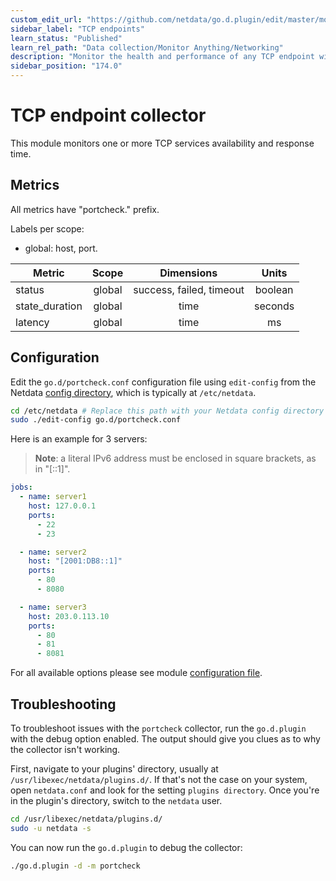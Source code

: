 ```yaml
---
custom_edit_url: "https://github.com/netdata/go.d.plugin/edit/master/modules/portcheck/README.md"
sidebar_label: "TCP endpoints"
learn_status: "Published"
learn_rel_path: "Data collection/Monitor Anything/Networking"
description: "Monitor the health and performance of any TCP endpoint with zero configuration, per-second metric granularity, and interactive visualizations."
sidebar_position: "174.0"
---
```



# TCP endpoint collector

This module monitors one or more TCP services availability and response time.

## Metrics

All metrics have "portcheck." prefix.

Labels per scope:

- global: host, port.

| Metric         | Scope  |        Dimensions        |  Units  |
|----------------|:------:|:------------------------:|:-------:|
| status         | global | success, failed, timeout | boolean |
| state_duration | global |           time           | seconds |
| latency        | global |           time           |   ms    |

## Configuration

Edit the `go.d/portcheck.conf` configuration file using `edit-config` from the
Netdata [config directory](/docs/getting-started/manage-and-configure/configuration), which is typically at `/etc/netdata`.

```bash
cd /etc/netdata # Replace this path with your Netdata config directory
sudo ./edit-config go.d/portcheck.conf
```

Here is an example for 3 servers:

> **Note**: a literal IPv6 address must be enclosed in square brackets, as in "[::1]".

```yaml
jobs:
  - name: server1
    host: 127.0.0.1
    ports:
      - 22
      - 23

  - name: server2
    host: "[2001:DB8::1]"
    ports:
      - 80
      - 8080

  - name: server3
    host: 203.0.113.10
    ports:
      - 80
      - 81
      - 8081
```

For all available options please see
module [configuration file](https://github.com/netdata/go.d.plugin/blob/master/config/go.d/portcheck.conf).

## Troubleshooting

To troubleshoot issues with the `portcheck` collector, run the `go.d.plugin` with the debug option enabled. The output
should give you clues as to why the collector isn't working.

First, navigate to your plugins' directory, usually at `/usr/libexec/netdata/plugins.d/`. If that's not the case on your
system, open `netdata.conf` and look for the setting `plugins directory`. Once you're in the plugin's directory, switch
to the `netdata` user.

```bash
cd /usr/libexec/netdata/plugins.d/
sudo -u netdata -s
```

You can now run the `go.d.plugin` to debug the collector:

```bash
./go.d.plugin -d -m portcheck
```

